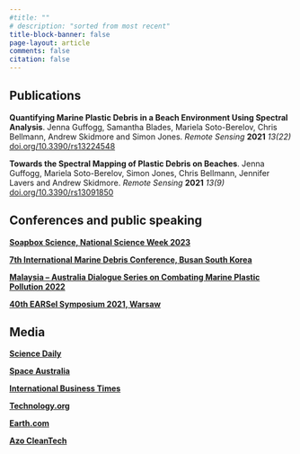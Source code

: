 ```yaml
---
#title: ""
# description: "sorted from most recent"
title-block-banner: false
page-layout: article
comments: false
citation: false
---
```


## Publications
::: {.publications-box}

**Quantifying Marine Plastic Debris in a Beach Environment Using Spectral Analysis**. Jenna Guffogg, Samantha Blades, Mariela Soto-Berelov, Chris Bellmann, Andrew Skidmore and Simon Jones. *Remote Sensing* **2021** *13(22)* [doi.org/10.3390/rs13224548](https://doi.org/10.3390/rs13224548)

**Towards the Spectral Mapping of Plastic Debris on Beaches**. Jenna Guffogg, Mariela Soto-Berelov, Simon Jones, Chris Bellmann, Jennifer Lavers and Andrew Skidmore. *Remote Sensing* **2021** *13(9)* [doi.org/10.3390/rs13091850](https://doi.org/10.3390/rs13091850)

:::

## Conferences and public speaking
::: {.publications-box}

[**Soapbox Science, National Science Week 2023**](https://www.youtube.com/watch?v=Td0HOQgQ4O4&ab_channel=STEMSisters)

[**7th International Marine Debris Conference, Busan South Korea**](https://internationalmarinedebrisconference.org/index.php/7imdc-home-page/)

[**Malaysia – Australia Dialogue Series on Combating Marine Plastic Pollution 2022**](https://www.mima.gov.my/event/malaysia-australia-dialogue-series-on-combating-marine-plastic-pollution-2-2022)

[**40th EARSel Symposium 2021, Warsaw**](https://symposium.earsel.org/40th-symposium-Warszaw/home/)

:::


## Media
:::{.publications-box}
::: {.grid}
::: {.g-col-4}
[**Science Daily**](https://www.sciencedaily.com/releases/2022/02/220202111841.htm)
:::

::: {.g-col-4}
[**Space Australia**](https://spaceaustralia.com/news/new-method-detecting-beach-litter-satellites)
:::

::: {.g-col-4}
[**International Business Times**](https://www.ibtimes.com/scientists-use-satellite-technology-spot-plastic-pollution-beaches-3389114)
:::
:::

::: {.grid}
::: {.g-col-4}

[**Technology.org**](https://www.technology.org/2022/02/20/satellites-find-plastic-pollution/)
:::

::: {.g-col-4}
[**Earth.com**](https://www.earth.com/news/remote-sensing-can-be-used-to-find-plastic-debris-on-the-beach/)
:::

::: {.g-col-4}
[**Azo CleanTech**](https://www.azocleantech.com/article.aspx?ArticleID=1466)
:::
:::

:::
